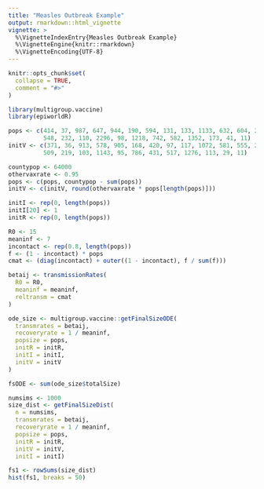 ```yaml
---
title: "Measles Outbreak Example"
output: rmarkdown::html_vignette
vignette: >
  %\VignetteIndexEntry{Measles Outbreak Example}
  %\VignetteEngine{knitr::rmarkdown}
  %\VignetteEncoding{UTF-8}
---
```


```r
knitr::opts_chunk$set(
  collapse = TRUE,
  comment = "#>"
)
```

```r
library(multigroup.vaccine)
library(epiworldR)
```

```r
pops <- c(414, 37, 987, 647, 944, 190, 594, 131, 133, 1133, 632, 604, 221, 512, 511, 29,
          548, 232, 110, 2296, 98, 1218, 742, 582, 1352, 173, 41, 11)
initV <- c(371, 36, 913, 578, 905, 168, 420, 97, 117, 1072, 581, 555, 201, 489, 469, 19,
          509, 219, 103, 1143, 95, 786, 431, 517, 1276, 113, 29, 11)

countypop <- 64000
othervaxrate <- 0.95
pops <- c(pops, countypop - sum(pops))
initV <- c(initV, round(othervaxrate * pops[length(pops)]))

initI <- rep(0, length(pops))
initI[20] <- 1
initR <- rep(0, length(pops))

R0 <- 15
meaninf <- 7
incontact <- rep(0.8, length(pops))
f <- (1 - incontact) * pops
cmat <- (diag(incontact) + outer((1 - incontact), f / sum(f)))

betaij <- transmissionRates(
  R0 = R0,
  meaninf = meaninf,
  reltransm = cmat
)

ode_size <- multigroup.vaccine::getFinalSizeODE(
  transmrates = betaij,
  recoveryrate = 1 / meaninf,
  popsize = pops,
  initR = initR,
  initI = initI,
  initV = initV
)

fsODE <- sum(ode_size$totalSize)
```

```r
numsims <- 1000
size_dist <- getFinalSizeDist(
  n = numsims,
  transmrates = betaij,
  recoveryrate = 1 / meaninf,
  popsize = pops,
  initR = initR,
  initV = initV,
  initI = initI)

fs1 <- rowSums(size_dist)
hist(fs1, breaks = 50)
```


